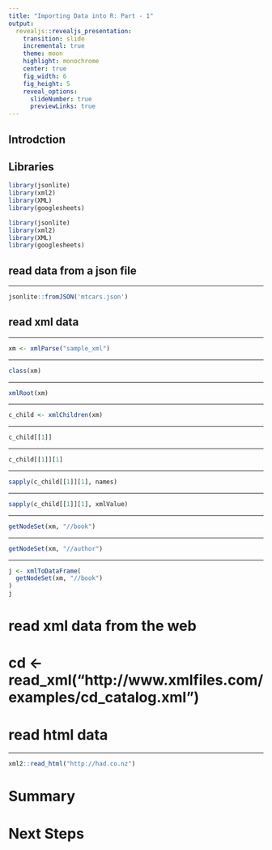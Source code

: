 ```yaml
---
title: "Importing Data into R: Part - 1"
output: 
  revealjs::revealjs_presentation:
    transition: slide
    incremental: true
    theme: moon
    highlight: monochrome
    center: true
    fig_width: 6
    fig_height: 5
    reveal_options:
      slideNumber: true
      previewLinks: true
---
```


## Introdction

## Libraries

```r
library(jsonlite)
library(xml2)
library(XML)
library(googlesheets)
```

```r
library(jsonlite)
library(xml2)
library(XML)
library(googlesheets)
```

## read data from a json file

----

```r
jsonlite::fromJSON('mtcars.json')
```

## read xml data 

----

```r
xm <- xmlParse("sample_xml")
```

----

```r
class(xm)
```

----

```r
xmlRoot(xm)
```

----

```r
c_child <- xmlChildren(xm)
```

----

```r
c_child[[1]]
```

----

```r
c_child[[1]][1]
```

----

```r
sapply(c_child[[1]][1], names)
```

----

```r
sapply(c_child[[1]][1], xmlValue)
```

----

```r
getNodeSet(xm, "//book")
```

----

```r
getNodeSet(xm, "//author")
```

----

```r
j <- xmlToDataFrame(
  getNodeSet(xm, "//book")
)
j
```

# read xml data from the web
# cd <- read_xml("http://www.xmlfiles.com/examples/cd_catalog.xml")

# read html data

----

```r
xml2::read_html("http://had.co.nz")
```

# Summary

# Next Steps

